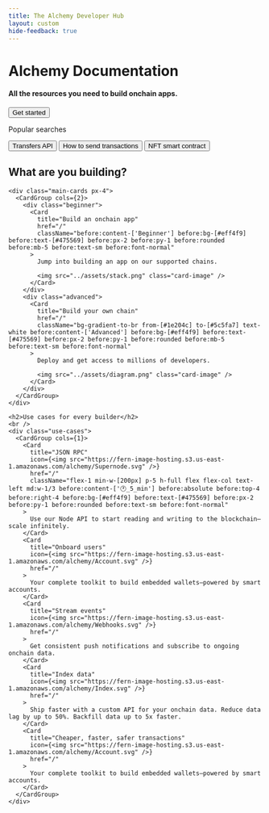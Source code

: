 ```yaml
---
title: The Alchemy Developer Hub 
layout: custom
hide-feedback: true
---
```


<style>
{`
  .fern-background {
    background-color: rgba(var(--background), 1);
    z-index: 0;
  }

  .fern-header-content {
    #fern-search-button {
      display: none !important;
    }
  }

  .landing {
    .hero {
      position: relative;
      text-align: center;
      padding: 6.25rem 0.625rem;
      z-index: 1;
      display: flex;
      align-items: center;
      flex-direction: column;
      justify-content: center;

      @media (min-width: 768px) {
        padding: 6.25rem 1.25rem;
      }

      h1 {
        font-size: 2.5rem;
        line-height: 2.75rem;
        font-weight: 400;
        color: var(--grayscale-12);
        margin-bottom: 1rem;
        width: fit-content;

        @media (min-width: 768px) {
          font-size: 4rem;
          line-height: 4.4rem;
        }
      }

      h4 {
        color: var(--grayscale-11);
        font-size: 1.5rem;
        line-height: 2.25rem;
        font-weight: 400;
        margin-bottom: 2rem;
        width: fit-content;
      }
    }

    .search {
      padding: 1.875rem 3.75rem 1.25rem 3.75rem;
      border-radius: 1.5rem !important;
      background-color: var(--accent-a3) !important;
      backdrop-filter: blur(3px) !important;
      max-width: 62.5rem;
      align-self: center;
      margin-left: auto;
      margin-right: auto;
      margin-top: 4rem;

      @media (max-width: 768px) {
        display: none;
      }

      .search-options {
        padding-top: 0.625rem;
        display: flex;
        flex-direction: row;
        justify-content: center;
        align-items: center;

        p {
          padding-right: 0.625rem;
          text-shadow: none !important;
        }

        button {
          color: var(--accent-9) !important;
          font-size: 1rem;
        }
      }

      div.search-input-container > button {
        background-color: var(--accent-1) !important;
        width: 100%;
        svg {
          color: var(--accent-9);
        }
      }
    }

    .gradient {
      padding: 1.25rem 3rem;
      border-radius: 0.47rem !important;

      p {
        color: white !important;
        font-weight: 600;
        font-size: 0.875rem !important;
      }

      &:hover {
        background: linear-gradient(90deg, #5f1c96, #000, #5f1c96, #000);
        background-size: 400% 400%;
        animation: animate-gradient 15s ease infinite !important;
        box-shadow: 0px 0px 20px 0px rgba(81, 103, 255, 0.5);
      }
    }

    .search-input-container {
      position: relative;
      width: 100%;
    }

    .search-icon {
      position: absolute;
      left: 1.25rem;
      bottom: 0;
      transform: translateY(185%);
      color: #3b82f6;
      pointer-events: none;
    }
  }

  :is(.dark) .landing {
    .search {
      background-color: rgba(255, 255, 255, 0.10) !important;
    }

    div.search-input-container {
      button {
        color: #0500197d;
      }
      kbd.fern-kbd {
        background-color: white;
        border-color: #14003527;
        color: #020008e0;
      }
    }
  }
  
  .hero {
    position: relative;
    z-index: 1;
  }
  
  .hero-background {
    position: absolute;
    top: 0;
    left: 0;
    right: 0;
    bottom: -15rem;
    z-index: -1;
    opacity: 1;

    /* Linear gradient mask */
    &:before {
      content: "";
      position: absolute;
      top: 0;
      left: 0;
      right: 0;
      bottom: 0;
      background-image: linear-gradient(var(--background) 25%, color-mix(in srgb, var(--background) 20%, transparent) 100%);
      z-index: 1;
      pointer-events: none;
    }

    /* Latitudal lines that animate */
    &:after {
      content: "";
      position: absolute;
      top: 0;
      left: 0;
      right: 0;
      bottom: 0;
      background-image: url('https://fern-image-hosting.s3.us-east-1.amazonaws.com/alchemy/alchemy-bg-hor-solid.svg');
      background-size: cover;
      background-position: center bottom;
      background-repeat: no-repeat;
      z-index: -1;
      animation: moveUp 12s linear infinite;
    }

    /* Longitudal lines */
    .vertical-bg {
      position: absolute;
      top: 0;
      left: 0;
      right: 0;
      bottom: 0;
      background-image: url('https://fern-image-hosting.s3.us-east-1.amazonaws.com/alchemy/alchemy-bg-vert-solid.svg');
      background-size: cover;
      background-position: center bottom;
      background-repeat: no-repeat;
      z-index: -2;
    }
  }

  :is(.dark) .hero-background {
    &:before {
      background-image: linear-gradient(var(--background) 25%, color-mix(in srgb, var(--background) 70%, transparent) 100%);
    }
  }
  
  @keyframes moveUp {
    0% {
      transform: translateY(0);
    }
    100% {
      transform: translateY(-25%);
    }
  }

  .content {
    text-align: center;
    display: flex;
    flex-direction: column;
    justify-content: center;
    align-items: center;
    border-radius: 6.25rem;
    padding: 6.25rem 3.125rem;
    box-shadow: 0px -4.56rem 4.56rem 0px rgba(117, 152, 240, 0.09), 0px -1.125rem 2.5rem 0px rgba(117, 152, 240, 0.10);
    margin-bottom: 0;
    z-index: 2;
    position: relative;
    background-color: var(--background);

    @media (min-width: 1024px) {
      padding: 5.5rem 0;
    }

    @media (max-width: 768px) {
      padding: 6.25rem 0.625rem;
    }

    h2 {
      font-size: 2.5rem;
      line-height: 2.75rem;
      font-weight: 400;
      margin-bottom: 3rem;
      width: fit-content;

      @media (max-width: 768px) {
        margin-block: 1.25rem;
      }
    }

    .main-cards {
      max-width: 62.5rem;
      align-self: center;
      margin-bottom: 10.25rem;

      @media (max-width: 768px) {
        margin-bottom: 3.75rem;
      }

      .fern-card {
        text-align: left;

        img {
          height: 15.375rem;
          object-fit: cover;
          padding-top: 1.25rem;
          align-self: center;
          margin-left: auto;
          margin-right: auto;
        }

        .font-semibold {
          font-size: 1.5rem;
          margin-bottom: 0.625rem;
          font-weight: 500;
        }
      }

      .beginner .fern-card .items-start:before {
        content: "Beginner";
        background-color: #eff4f9;
        color: #475569;
        padding: 0.25rem 0.5rem;
        border-radius: 0.25rem;
        margin-bottom: 1.25rem;
        font-size: 0.875rem;
        font-weight: 400;
      }

      .advanced .fern-card {
        background: linear-gradient(43.83deg, #1e204c 2.24%, #5c5fa7 118.17%);
        
        .items-start:before {
          content: "Advanced";
          background-color: #eff4f9;
          color: #475569;
          padding: 0.25rem 0.5rem;
          border-radius: 0.25rem;
          margin-bottom: 1.25rem;
          font-size: 0.875rem;
          font-weight: 400;
        }
        
        p {
          color: #e2e8f0;
        }
        
        .font-semibold {
          color: white;
        }
      }
    }

    .use-cases {
      > div {
        display: flex;
        flex-direction: row;
        flex-wrap: wrap;
        justify-content: center;
        align-items: center;
        gap: 2rem 0.625rem;
        padding-bottom: 1.25rem;
        align-self: center;
        padding-left: 1.25rem;
        padding-right: 1.25rem;
        margin-left: auto;
        margin-right: auto;
        max-width: 87.5rem;

        .fern-card {
          flex: 0 1 100%;
          min-width: 12.5rem;
          padding: 1.25rem;
          height: 100%;
          display: flex;
          flex-direction: column;
          text-align: left;

          @media (min-width: 768px) {
            flex: 0 1 calc(33.33% - 0.625rem);
          }

          .t-default.text-base.font-semibold {
            font-weight: 500 !important;
          }

          .t-muted {
            font-size: 0.875rem !important;
          }

          .items-start:before {
            position: absolute;
            top: 0.9375rem;
            right: 0.9375rem;
            content: "🕐 5 min";
            background-color: #eff4f9;
            color: #475569;
            padding: 0.25rem 0.5rem;
            border-radius: 0.25rem;
            margin-bottom: 1.25rem;
            font-size: 0.875rem;
            font-weight: 400;
          }
        }
      }
    }
  }

  :is(.dark) .content {
    box-shadow: 0px -73px 73px 0px rgba(117, 152, 240, 0.09), 0px -18px 40px 0px rgba(117, 152, 240, 0.10);
  }

  .main-cards {s
    max-width: 1000px;
    align-self: center;
    margin-bottom: 164px;

    img {
      height: 246px;
      object-fit: cover;
      padding-top: 20px;
      align-self: center;
      margin-left: auto;
      margin-right: auto;
    }

    .font-semibold {
      font-size: 24px;
      margin-bottom: 10px;
      font-weight: 500;
    }

    .beginner .fern-card .items-start:before {
      content: "Beginner";
      background-color: #eff4f9;
      color: #475569;
      padding: 4px 8px;
      border-radius: 4px;
      margin-bottom: 20px;
      font-size: 14px;
      font-weight: 400;
    }

    .advanced .fern-card .items-start:before {
      content: "Advanced";
      background-color: #eff4f9;
      color: #475569;
      padding: 4px 8px;
      border-radius: 4px;
      margin-bottom: 20px;
      font-size: 14px;
      font-weight: 400;
    }

    .advanced .fern-card {
      background: linear-gradient(43.83deg, #1e204c 2.24%, #5c5fa7 118.17%);
      p {
        color: #e2e8f0;
      }
      .font-semibold {
        color: white;
      }
    }
  }

  .use-cases > div {
    display: flex;
    flex-direction: row;
    flex-wrap: wrap;
    justify-content: center;
    align-items: center;
    gap: 32px 10px;
    padding-bottom: 20px;
    align-self: center;
    padding-left: 20px;
    padding-right: 20px;
    margin-left: auto;
    margin-right: auto;
    max-width: 1400px;

    .fern-card {
      flex: 0 1 100%;
      min-width: 200px;
      padding: 1.25rem;
      height: 100%;
      display: flex;
      flex-direction: column;

      @media (min-width: 768px) {
        flex: 0 1 calc(33.33% - 10px);
      }

      .t-default.text-base.font-semibold {
        font-weight: 500 !important;
      }
    }

    .fern-card .t-muted {
      font-size: 14px !important;
    }

    /* selects clock badges */
    .fern-card .items-start:before {
      position: absolute;
      top: 15px;
      right: 15px;
      content: "🕐 5 min";
      background-color: #eff4f9;
      color: #475569;
      padding: 4px 8px;
      border-radius: 4px;
      margin-bottom: 20px;
      font-size: 14px;
      font-weight: 400;
    }
  }

  .fern-card {
    text-align: left;
  }

  
  :is(.dark) #get-started-button {
    background-color: white !important;
    > p {
      color: black !important;
    }
  }
  :is(.dark) #get-started-button:hover {
    background: linear-gradient(90deg,rgb(188, 124, 240), #ffffff, rgb(196, 145, 239), #ffffff);
    background-size: 400% 400%;
    animation: animate-gradient 23s ease infinite !important;
    box-shadow: 0px 0px 20px 0px rgba(162, 172, 241, 0.63);
  }

  @media (max-width: 768px) {
    .search {
      display: none;
    }
    .main-cards {
      margin-bottom: 60px;
    }
    h2 {
      margin-block: 20px;
    }
  }

`}
</style>

<div class="landing">
  <div class="hero">
    <div class="hero-background">
      <div class="vertical-bg"></div>
    </div>
    <h1>Alchemy Documentation</h1>
    <h4 class="t-muted ">All the resources you need to build onchain apps.</h4>
    <a class="get-started-anchor" href="/get-started">
      <button id="get-started-button" class="fern-button filled gradient">
        Get started
      </button>
    </a>
    <div class="search">
      <div class="search-input-container">
        <SearchBar />
      </div>
      <div class="search-options">
        <p class="t-muted">Popular searches</p>
        <button class="fern-button minimal">Transfers API</button>
        <button class="fern-button minimal">How to send transactions</button>
        <button class="fern-button minimal">NFT smart contract</button>
      </div>
    </div>
  </div>

  <div class="content">
    <h2>What are you building?</h2>

    <div class="main-cards px-4">
      <CardGroup cols={2}>
        <div class="beginner">
          <Card
            title="Build an onchain app"
            href="/"
            className="before:content-['Beginner'] before:bg-[#eff4f9] before:text-[#475569] before:px-2 before:py-1 before:rounded before:mb-5 before:text-sm before:font-normal"
          >
            Jump into building an app on our supported chains.
            
            <img src="../assets/stack.png" class="card-image" />
          </Card>
        </div>
        <div class="advanced">
          <Card
            title="Build your own chain"
            href="/"
            className="bg-gradient-to-br from-[#1e204c] to-[#5c5fa7] text-white before:content-['Advanced'] before:bg-[#eff4f9] before:text-[#475569] before:px-2 before:py-1 before:rounded before:mb-5 before:text-sm before:font-normal"
          >
            Deploy and get access to millions of developers.
            
            <img src="../assets/diagram.png" class="card-image" />
          </Card>
        </div>
      </CardGroup>
    </div>

    <h2>Use cases for every builder</h2>
    <br />
    <div class="use-cases">
      <CardGroup cols={1}>
        <Card
          title="JSON RPC"
          icon={<img src="https://fern-image-hosting.s3.us-east-1.amazonaws.com/alchemy/Supernode.svg" />}
          href="/"
          className="flex-1 min-w-[200px] p-5 h-full flex flex-col text-left md:w-1/3 before:content-['🕐_5_min'] before:absolute before:top-4 before:right-4 before:bg-[#eff4f9] before:text-[#475569] before:px-2 before:py-1 before:rounded before:text-sm before:font-normal"
        >
          Use our Node API to start reading and writing to the blockchain—scale infinitely.
        </Card>
        <Card
          title="Onboard users"
          icon={<img src="https://fern-image-hosting.s3.us-east-1.amazonaws.com/alchemy/Account.svg" />}
          href="/"
        >
          Your complete toolkit to build embedded wallets—powered by smart accounts.
        </Card>
        <Card
          title="Stream events"
          icon={<img src="https://fern-image-hosting.s3.us-east-1.amazonaws.com/alchemy/Webhooks.svg" />}
          href="/"
        >
          Get consistent push notifications and subscribe to ongoing onchain data.
        </Card>
        <Card
          title="Index data"
          icon={<img src="https://fern-image-hosting.s3.us-east-1.amazonaws.com/alchemy/Index.svg" />}
          href="/"
        >
          Ship faster with a custom API for your onchain data. Reduce data lag by up to 50%. Backfill data up to 5x faster.
        </Card>
        <Card
          title="Cheaper, faster, safer transactions"
          icon={<img src="https://fern-image-hosting.s3.us-east-1.amazonaws.com/alchemy/Account.svg" />}
          href="/"
        >
          Your complete toolkit to build embedded wallets—powered by smart accounts.
        </Card>
      </CardGroup>
    </div>
  </div>
</div>
